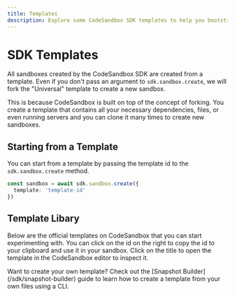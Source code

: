 ```yaml
---
title: Templates
description: Explore some CodeSandbox SDK templates to help you bootstrap your next project.
---
```



# SDK Templates

All sandboxes created by the CodeSandbox SDK are created from a template. Even if you don't pass an argument to `sdk.sandbox.create`, we will fork the "Universal" template to create a new sandbox.

This is because CodeSandbox is built on top of the concept of forking. You create a template that contains all your necessary dependencies, files, or even running servers and you can clone it many times to create new sandboxes.

## Starting from a Template

You can start from a template by passing the template id to the `sdk.sandbox.create` method.

```ts
const sandbox = await sdk.sandbox.create({
  template: 'template-id'
})
```

## Template Libary

Below are the official templates on CodeSandbox that you can start experimenting with. You can click on the id on the right to copy the id to your clipboard and use it in your sandbox. Click on the title to open the template in the CodeSandbox editor to inspect it.

<Callout>
  Want to create your own template? Check out the [Snapshot Builder](/sdk/snapshot-builder) guide to learn how to create a template from your own files using a CLI.
</Callout>

<Templates />
